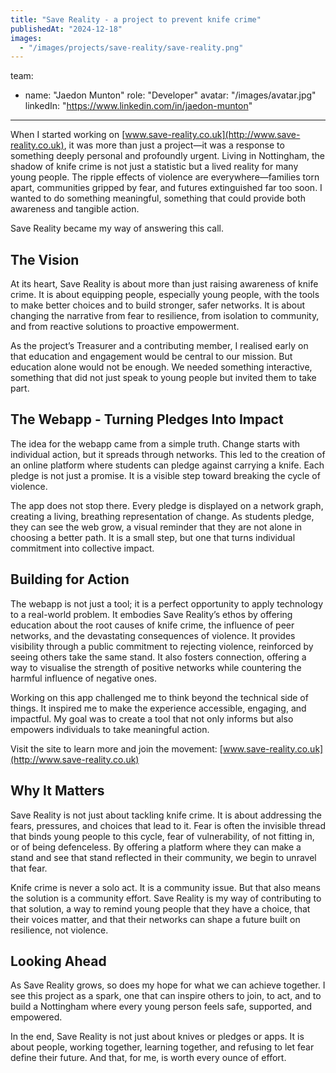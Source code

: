 ```yaml
---
title: "Save Reality - a project to prevent knife crime"
publishedAt: "2024-12-18"
images:
  - "/images/projects/save-reality/save-reality.png"
---
```


team:

- name: "Jaedon Munton"
  role: "Developer"
  avatar: "/images/avatar.jpg"
  linkedIn: "https://www.linkedin.com/in/jaedon-munton"

---

When I started working on [www.save-reality.co.uk](http://www.save-reality.co.uk), it was more than just a project—it was a response to something deeply personal and profoundly urgent. Living in Nottingham, the shadow of knife crime is not just a statistic but a lived reality for many young people. The ripple effects of violence are everywhere—families torn apart, communities gripped by fear, and futures extinguished far too soon. I wanted to do something meaningful, something that could provide both awareness and tangible action.

Save Reality became my way of answering this call.

## The Vision

At its heart, Save Reality is about more than just raising awareness of knife crime. It is about equipping people, especially young people, with the tools to make better choices and to build stronger, safer networks. It is about changing the narrative from fear to resilience, from isolation to community, and from reactive solutions to proactive empowerment.

As the project’s Treasurer and a contributing member, I realised early on that education and engagement would be central to our mission. But education alone would not be enough. We needed something interactive, something that did not just speak to young people but invited them to take part.

## The Webapp - Turning Pledges Into Impact

The idea for the webapp came from a simple truth. Change starts with individual action, but it spreads through networks. This led to the creation of an online platform where students can pledge against carrying a knife. Each pledge is not just a promise. It is a visible step toward breaking the cycle of violence.

The app does not stop there. Every pledge is displayed on a network graph, creating a living, breathing representation of change. As students pledge, they can see the web grow, a visual reminder that they are not alone in choosing a better path. It is a small step, but one that turns individual commitment into collective impact.

## Building for Action

The webapp is not just a tool; it is a perfect opportunity to apply technology to a real-world problem. It embodies Save Reality’s ethos by offering education about the root causes of knife crime, the influence of peer networks, and the devastating consequences of violence. It provides visibility through a public commitment to rejecting violence, reinforced by seeing others take the same stand. It also fosters connection, offering a way to visualise the strength of positive networks while countering the harmful influence of negative ones.

Working on this app challenged me to think beyond the technical side of things. It inspired me to make the experience accessible, engaging, and impactful. My goal was to create a tool that not only informs but also empowers individuals to take meaningful action.

Visit the site to learn more and join the movement: [www.save-reality.co.uk](http://www.save-reality.co.uk)

## Why It Matters

Save Reality is not just about tackling knife crime. It is about addressing the fears, pressures, and choices that lead to it. Fear is often the invisible thread that binds young people to this cycle, fear of vulnerability, of not fitting in, or of being defenceless. By offering a platform where they can make a stand and see that stand reflected in their community, we begin to unravel that fear.

Knife crime is never a solo act. It is a community issue. But that also means the solution is a community effort. Save Reality is my way of contributing to that solution, a way to remind young people that they have a choice, that their voices matter, and that their networks can shape a future built on resilience, not violence.

## Looking Ahead

As Save Reality grows, so does my hope for what we can achieve together. I see this project as a spark, one that can inspire others to join, to act, and to build a Nottingham where every young person feels safe, supported, and empowered.

In the end, Save Reality is not just about knives or pledges or apps. It is about people, working together, learning together, and refusing to let fear define their future. And that, for me, is worth every ounce of effort.
